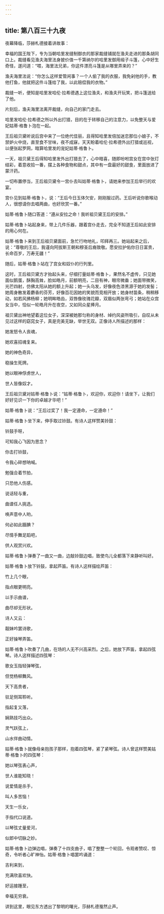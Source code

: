 ```yaml
---
---
---
```

title: 第八百三十九夜
---






夜幕降临，莎赫札德接着讲故事：





幸福的国王陛下，专为当朝哈里发缝制御衣的那家裁缝铺就在渔夫走进的那条胡同口上。裁缝看见渔夫海里法身披价值一千第纳尔的哈里发御用缎子斗篷，心中好生奇怪，遂问道：“喂，海里法兄弟，你这件漂亮斗篷是从哪里弄来的？”

渔夫海里法说：“你怎么这样爱管闲事？一个人偷了我的衣服，我免剁他的手，教他打鱼，他就把这件斗篷给了我，以此赔偿我的衣物。”

裁缝一听，便知是哈里发哈伦·拉希德遇上这位渔夫，和渔夫开玩笑，把斗篷送给了他。

片刻后，渔夫海里法离开裁缝，向自己的家门走去。

哈里发哈伦·拉希德之所以外出打猎，目的在于转移自己的注意力，以免整天与爱妃姑蒂·格鲁卜泡在一起。

王后祖贝黛听说后宫中来了一位绝代佳丽，且得知哈里发倍加迷恋那位小娘子，不禁妒火中烧，直至食不甘味，夜不成寐，天天盼着哈伦·拉希德外出打猎或巡视，以便张起罗网，暗算哈里发的宠妃姑蒂·格鲁卜。

一天，祖贝黛王后得知哈里发外出打猎去了，心中暗喜，随即吩咐宫女在宫中张灯结彩，着意收拾一番，摆上各种食物和甜点，其中有一盘最好的甜食，里面放进了蒙汗药。

一切布置停当，王后祖贝黛令一宫仆去叫姑蒂·格鲁卜，请她来参加王后举行的欢宴。

宫仆见到姑蒂·格鲁卜，说：“王后今日玉体欠安，刚刚服过药。王后听说你歌喉动人，很想请你去唱两曲，也好欣赏一番。”

姑蒂·格鲁卜随口答道：“遵从安拉之命！我听祖贝黛王后的安排。”

姑蒂·格鲁卜站起身来，带上几件乐器，跟着宫仆走去，完全不知道王后如此安排的用心何在。

姑蒂·格鲁卜来到王后祖贝黛面前，急忙行吻地礼，叩拜再三。她站起来之后，说：“尊敬的王后，我谨向阿拔斯王朝和穆圣后裔致敬。愿安拉护佑你日日富贵，长命百岁，万寿无疆！”

随后，姑蒂·格鲁卜站在了宫女和奴仆的行列里。

这时，王后祖贝黛方才抬起头来，仔细打量姑蒂·格鲁卜，果然名不虚传，只见她面似鹅蛋，酥胸高耸，脸如皓月，前额明亮，二目有神，眼帘微垂；她面带微笑，光芒四射，仿佛太阳从她的额上升起；她一头乌发，好像夜色漆黑源于她的发髻；她周身散发着麝香的芬芳，好像百花因她的笑貌而竞相开放；她身材苗条，稍稍移动，如若风拂杨柳；她明眸皓齿，双唇像玫瑰花瓣，双眉似两张弯弓；她站在众宫女当中，恰似一轮皓月升在夜空，又如同众星捧月。

祖贝黛出神地望着这位女子，深深被她那匀称的身材、绰约风姿所吸引，自叹从未见过这样的窈窕女子，真是完美无缺，举世无双。正像诗人所描述的那样：


她发怒令人丧魂，

她欢喜招魂复来。

她的神色奇异，

稳操生死牌。

她以眼神俘虏世人，

世人皆像奴才。



王后祖贝黛对姑蒂·格鲁卜说：“姑蒂·格鲁卜，欢迎你，欢迎你！请坐下，让我们好好见识一下你的卓越才华吧！”

姑蒂·格鲁卜说：“王后过奖了！我一定遵命，一定遵命！”

姑蒂·格鲁卜坐下来，伸手取过铃鼓。有诗人这样赞美铃鼓：


铃鼓手呀，

可知我心飞因为思念？

你击打铃鼓，

令我心碎想呐喊。

勉强合着节拍，

只恐他人伤感。

说话轻与重，

曲谱任人挑选。

唤声意中人哟，

何必如此腼腆？

尽情手舞足蹈吧，

供人观赏兴欢。



姑蒂·格鲁卜弹奏了一曲又一曲，边敲铃鼓边唱，致使鸟儿全都落下来静听叫好。

姑蒂·格鲁卜放下铃鼓，拿起芦笛。有诗人这样描绘芦笛：


竹上几个眼，

指点眼更明亮。

以手示曲谱，

曲尽却无形状。



诗人又云：


靓妹吟罢诗歌，

正好操琴弄笛。



姑蒂·格鲁卜吹奏了几曲，在场的人无不兴高采烈。之后，她放下芦笛，拿起四弦琴。诗人这样描述四弦琴：


歌女玉指轻弹琴弦，

但觉杨柳舞风。

天下高贵者，

驻足侧耳聆听。

指起复又落，

娴熟技巧出众。

灵气跃弦上，

山水伴曲动情。



姑蒂·格鲁卜就像母亲抱孩子那样，抱着四弦琴，紧了紧琴弦。诗人曾这样赞美姑蒂·格鲁卜的四弦琴：


她以琴弦表心声，

世人谁能知晓！

说爱情是杀手，

叫人多苦恼！

天生一乐女，

手指代口说道。

以琴弦丈量爱河，

似郎中切脉之妙。



姑蒂·格鲁卜边弹边唱，弹奏了十四支曲子，唱了整整一个轮回，令观者赞叹、惊奇，令听者心旷神怡。姑蒂·格鲁卜唱罢吟诵道：


吉利来到，

充满欣喜欢快。

好运接踵至，

幸福无穷衰。



讲到这里，眼见东方透出了黎明的曙光，莎赫札德戛然止声。